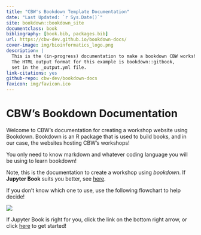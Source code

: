 ```yaml
--- 
title: "CBW's Bookdown Template Documentation"
date: "Last Updated: `r Sys.Date()`"
site: bookdown::bookdown_site
documentclass: book
bibliography: [book.bib, packages.bib]
url: https://cbw-dev.github.io/bookdown-docs/
cover-image: img/bioinformatics_logo.png
description: |
  This is the (in-progress) documentation to make a bookdown CBW workshop.
  The HTML output format for this example is bookdown::gitbook,
  set in the _output.yml file.
link-citations: yes
github-repo: cbw-dev/bookdown-docs
favicon: img/favicon.ico
---
```


# CBW's Bookdown Documentation

Welcome to CBW's documentation for creating a workshop website using Bookdown. Bookdown is an R package that is used to build books, and in our case, the websites hosting CBW's workshops!

You only need to know markdown and whatever coding language you will be using to learn bookdown!

Note, this is the documentation to create a workshop using *bookdown*. If **Jupyter Book** suits you better, see [here](https://cbw-dev.github.io/jupyterbook-docs/).

If you don't know which one to use, use the following flowchart to help decide!

<img src="https://docs.google.com/drawings/d/e/2PACX-1vSZaIjEG1ebE4EpmajloUcBcG304StHdlC53Uio9obBFmxK5j190fcgpiNhx5p5p-FYILaoWz9Y5ZXb/pub?w=1663&amp;h=1044">

If Jupyter Book is right for you, click the link on the bottom right arrow, or click [here](#get-started) to get started!
